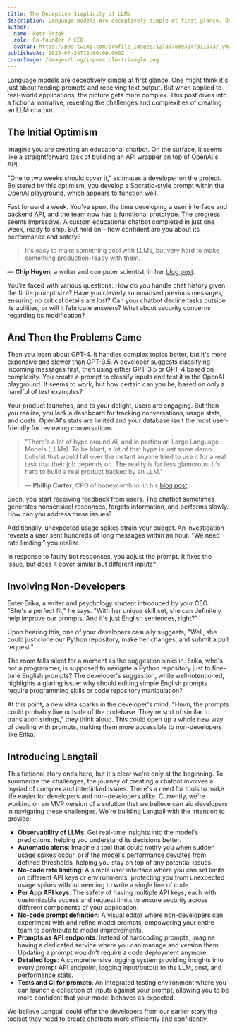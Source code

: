 ```yaml
---
title: The Deceptive Simplicity of LLMs
description: Language models are deceptively simple at first glance. One might think it's just about feeding prompts and receiving text output. But when applied to real-world applications, the picture gets more complex. This post dives into a fictional narrative, revealing the challenges and complexities of creating an LLM chatbot.
author:
  name: Petr Brzek
  role: Co-founder / CEO
  avatar: https://pbs.twimg.com/profile_images/1278678093247311873/_yWG9Kbe_400x400.jpg
publishedAt: 2023-07-24T12:00:00.000Z
coverImage: /images/blog/impossible-triangle.png
---
```


Language models are deceptively simple at first glance. One might think it's just about feeding prompts and receiving text output. But when applied to real-world applications, the picture gets more complex. This post dives into a fictional narrative, revealing the challenges and complexities of creating an LLM chatbot.

## The Initial Optimism

Imagine you are creating an educational chatbot. On the surface, it seems like a straightforward task of building an API wrapper on top of OpenAI's API.

"One to two weeks should cover it," estimates a developer on the project. Bolstered by this optimism, you develop a Socratic-style prompt within the OpenAI playground, which appears to function well.

Fast forward a week. You've spent the time developing a user interface and backend API, and the team now has a functional prototype. The progress seems impressive. A custom educational chatbot completed in just one week, ready to ship. But hold on – how confident are you about its performance and safety?

> It's easy to make something cool with LLMs, but very hard to make something production-ready with them.

— **Chip Huyen**, a writer and computer scientist, in her [blog post](https://huyenchip.com/2023/04/11/llm-engineering.html).

You're faced with various questions: How do you handle chat history given the finite prompt size? Have you cleverly summarised previous messages, ensuring no critical details are lost? Can your chatbot decline tasks outside its abilities, or will it fabricate answers? What about security concerns regarding its modification?

## And Then the Problems Came

Then you learn about GPT-4. It handles complex topics better, but it's more expensive and slower than GPT-3.5. A developer suggests classifying incoming messages first, then using either GPT-3.5 or GPT-4 based on complexity. You create a prompt to classify inputs and test it in the OpenAI playground. It seems to work, but how certain can you be, based on only a handful of test examples?

Your product launches, and to your delight, users are engaging. But then you realize, you lack a dashboard for tracking conversations, usage stats, and costs. OpenAI's stats are limited and your database isn't the most user-friendly for reviewing conversations.

> "There's a lot of hype around AI, and in particular, Large Language Models (LLMs). To be blunt, a lot of that hype is just some demo bullshit that would fall over the instant anyone tried to use it for a real task that their job depends on. The reality is far less glamorous: it's hard to build a real product backed by an LLM."
>
> — **Phillip Carter**, CPO of honeycomb.io, in his [blog post](https://www.honeycomb.io/blog/hard-stuff-nobody-talks-about-llm).

Soon, you start receiving feedback from users. The chatbot sometimes generates nonsensical responses, forgets information, and performs slowly. How can you address these issues?

Additionally, unexpected usage spikes strain your budget. An investigation reveals a user sent hundreds of long messages within an hour. "We need rate limiting," you realize.

In response to faulty bot responses, you adjust the prompt. It fixes the issue, but does it cover similar but different inputs?

## Involving Non-Developers

Enter Erika, a writer and psychology student introduced by your CEO. "She's a perfect fit," he says. "With her unique skill set, she can definitely help improve our prompts. And it's just English sentences, right?"

Upon hearing this, one of your developers casually suggests, "Well, she could just clone our Python repository, make her changes, and submit a pull request."

The room falls silent for a moment as the suggestion sinks in. Erika, who's not a programmer, is supposed to navigate a Python repository just to fine-tune English prompts? The developer's suggestion, while well-intentioned, highlights a glaring issue: why should editing simple English prompts require programming skills or code repository manipulation?

At this point, a new idea sparks in the developer's mind. "Hmm, the prompts could probably live outside of the codebase. They're sort of similar to translation strings," they think aloud. This could open up a whole new way of dealing with prompts, making them more accessible to non-developers like Erika.

## Introducing Langtail

This fictional story ends here, but it's clear we're only at the beginning. To summarize the challenges, the journey of creating a chatbot involves a myriad of complex and interlinked issues. There's a need for tools to make life easier for developers and non-developers alike. Currently, we're working on an MVP version of a solution that we believe can aid developers in navigating these challenges. We're building Langtail with the intention to provide:

- **Observability of LLMs**: Get real-time insights into the model's predictions, helping you understand its decisions better.
- **Automatic alerts**: Imagine a tool that could notify you when sudden usage spikes occur, or if the model's performance deviates from defined thresholds, helping you stay on top of any potential issues.
- **No-code rate limiting**: A simple user interface where you can set limits on different API keys or environments, protecting you from unexpected usage spikes without needing to write a single line of code.
- **Per App API keys**: The safety of having multiple API keys, each with customizable access and request limits to ensure security across different components of your application.
- **No-code prompt definition**: A visual editor where non-developers can experiment with and refine model prompts, empowering your entire team to contribute to model improvements.
- **Prompts as API endpoints**: Instead of hardcoding prompts, imagine having a dedicated service where you can manage and version them. Updating a prompt wouldn't require a code deployment anymore.
- **Detailed logs**: A comprehensive logging system providing insights into every prompt API endpoint, logging input/output to the LLM, cost, and performance stats.
- **Tests and CI for prompts**: An integrated testing environment where you can launch a collection of inputs against your prompt, allowing you to be more confident that your model behaves as expected.

We believe Langtail could offer the developers from our earlier story the toolset they need to create chatbots more efficiently and confidently.
